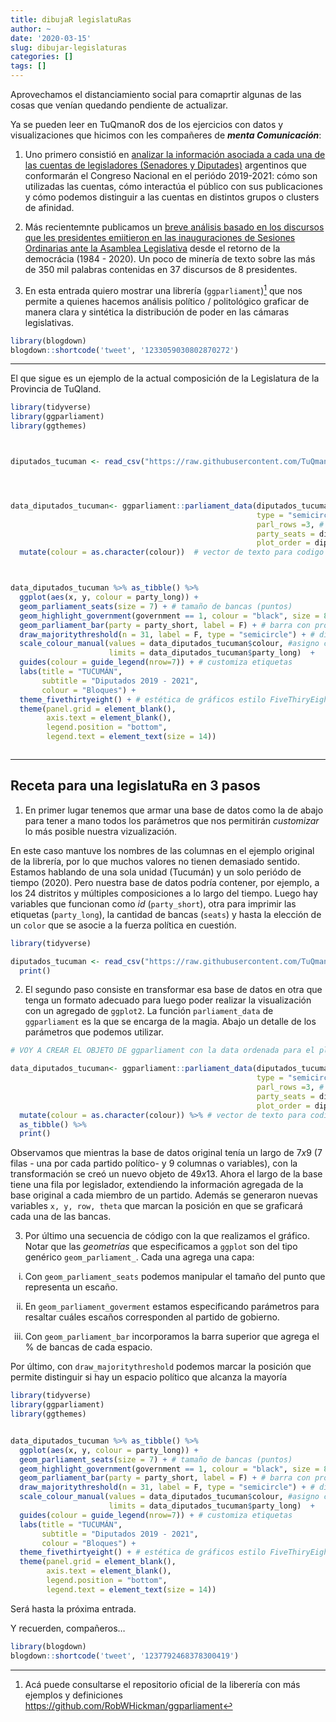 ```yaml
---
title: dibujaR legislatuRas
author: ~
date: '2020-03-15'
slug: dibujar-legislaturas
categories: []
tags: []
---
```



Aprovechamos el distanciamiento social para comaprtir algunas de las cosas que venían quedando pendiente de actualizar. 

Ya se pueden leer en TuQmanoR dos de los ejercicios con datos y visualizaciones que hicimos con les compañeres de ***menta Comunicación***:

1. Uno primero consistió en [analizar la información asociada a cada una de las cuentas de legisladores (Senadores y Diputades)](https://tuqmano.github.io/2019/12/20/congreso-2-0-politicos-argentinos-en-twitter/) argentinos que conformarán el Congreso Nacional en el periódo 2019-2021: cómo son utilizadas las cuentas, cómo interactúa el público con sus publicaciones y cómo podemos distinguir a las cuentas en distintos grupos o clusters de afinidad. 

2. Más recientemnte publicamos un [breve análisis basado en los discursos que les presidentes emiitieron en las inauguraciones de Sesiones Ordinarias ante la Asamblea Legislativa](https://tuqmano.github.io/2020/03/11/los-discursos-de-les-presidentes/) desde el retorno de la democrácia (1984 - 2020). Un poco de minería de texto sobre las más de 350 mil palabras contenidas en 37 discursos de 8 presidentes. 

3. En esta entrada quiero mostrar una librería (`ggparliament`)[^1] que nos permite a quienes hacemos análisis político / politológico graficar de manera clara y sintética la distribución de poder en las cámaras legislativas.

[^1]: Acá puede consultarse el repositorio oficial de la liberería con más ejemplos y definiciones [https://github.com/RobWHickman/ggparliament](https://github.com/RobWHickman/ggparliament)


```r
library(blogdown)
blogdown::shortcode('tweet', '1233059030802870272')
```

--- 

El que sigue es un ejemplo de la actual composición de la Legislatura de la Provincia de TuQland. 


```r
library(tidyverse)
library(ggparliament)
library(ggthemes)



diputados_tucuman <- read_csv("https://raw.githubusercontent.com/TuQmano/data_TuQmanoR/master/legislatuRas/tucuman.csv")




data_diputados_tucuman<- ggparliament::parliament_data(diputados_tucuman, #datos originales
                                                       type = "semicircle", # forma del hemiciclo
                                                       parl_rows =3, # cantidad de filas
                                                       party_seats = diputados_tucuman$seats, # número de bancas 
                                                       plot_order = diputados_tucuman$orden) %>% #orden de partidos en hemiciclo
  mutate(colour = as.character(colour))  # vector de texto para codigo HEX de colores asignados previamente



data_diputados_tucuman %>% as_tibble() %>% 
  ggplot(aes(x, y, colour = party_long)) +
  geom_parliament_seats(size = 7) + # tamaño de bancas (puntos)
  geom_highlight_government(government == 1, colour = "black", size = 8) + # circulo negro al oficialismo
  geom_parliament_bar(party = party_short, label = F) + # barra con proporción de bancas
  draw_majoritythreshold(n = 31, label = F, type = "semicircle") + # dibuja el limite de mayoría 
  scale_colour_manual(values = data_diputados_tucuman$colour, #asigno colores 
                      limits = data_diputados_tucuman$party_long)  +
  guides(colour = guide_legend(nrow=7)) + # customiza etiquetas
  labs(title = "TUCUMÁN", 
       subtitle = "Diputados 2019 - 2021", 
       colour = "Bloques") +
  theme_fivethirtyeight() + # estética de gráficos estilo FiveThiryEight
  theme(panel.grid = element_blank(), 
        axis.text = element_blank(), 
        legend.position = "bottom", 
        legend.text = element_text(size = 14))



```



---
## Receta para una legislatuRa en 3 pasos

1. En primer lugar tenemos que armar una base de datos como la de abajo para tener a mano todos los parámetros que nos permitirán _customizar_ lo más posible nuestra vizualización. 

En este caso mantuve los nombres de las columnas en el ejemplo original de la librería, por lo que muchos valores no tienen demasiado sentido. Estamos hablando de una sola unidad (Tucumán) y un solo periódo de tiempo (2020). Pero nuestra base de datos podría contener, por ejemplo, a los 24 distritos y múltiples composiciones a lo largo del tiempo. Luego hay variables que funcionan como *id* (`party_short`), otra para imprimir las etiquetas (`party_long`), la cantidad de bancas (`seats`) y hasta la elección de un `color` que se asocie a la fuerza política en cuestión. 


```r
library(tidyverse)

diputados_tucuman <- read_csv("https://raw.githubusercontent.com/TuQmano/data_TuQmanoR/master/legislatuRas/tucuman.csv") %>% 
  print()

```


2. El segundo paso consiste en transformar esa base de datos en otra que tenga un formato adecuado para luego poder realizar la visualización con un agregado de `ggplot2`. La función `parliament_data` de `ggparliament` es la que se encarga de la magia. Abajo un detalle de los parámetros que podemos utilizar. 



```r
# VOY A CREAR EL OBJETO DE ggparliament con la data ordenada para el plot

data_diputados_tucuman<- ggparliament::parliament_data(diputados_tucuman, #datos originales
                                                       type = "semicircle", # forma del hemiciclo
                                                       parl_rows =3, # cantidad de filas
                                                       party_seats = diputados_tucuman$seats, # número de bancas 
                                                       plot_order = diputados_tucuman$orden) %>% #orden de partidos en hemiciclo
  mutate(colour = as.character(colour)) %>% # vector de texto para codigo HEX de colores asignados previamente
  as_tibble() %>%  
  print()

```

Observamos que mientras la base de datos original tenía un largo de $7x9$ ($7$ filas - una por cada partido político- y $9$ columnas o variables), con la transformación se creó un nuevo objeto de $49x13$. Ahora el largo de la base tiene una fila por legislador, extendiendo la información agregada de la base original a cada miembro de un partido. Además se generaron nuevas variables `x, y, row, theta` que marcan la posición en que se graficará cada una de las bancas. 


3. Por último una secuencia de código con la que realizamos el gráfico. Notar que las *geometrías* que especificamos a `ggplot` son del tipo genérico `geom_parliament_`. Cada una agrega una capa:

i) Con `geom_parliament_seats` podemos manipular el tamaño del punto que representa un escaño.

ii) En `geom_parliament_goverment` estamos especificando parámetros para resaltar cuáles escaños corresponden al partido de gobierno. 

iii) Con `geom_parliament_bar` incorporamos la barra superior que agrega el $\%$ de bancas de cada espacio. 

Por último, con `draw_majoritythreshold` podemos marcar la posición que permite distinguir si hay un espacio político que alcanza la mayoría


```r

library(tidyverse)
library(ggparliament)
library(ggthemes)


data_diputados_tucuman %>% as_tibble() %>% 
  ggplot(aes(x, y, colour = party_long)) +
  geom_parliament_seats(size = 7) + # tamaño de bancas (puntos)
  geom_highlight_government(government == 1, colour = "black", size = 8) + # circulo negro al oficialismo
  geom_parliament_bar(party = party_short, label = F) + # barra con proporción de bancas
  draw_majoritythreshold(n = 31, label = F, type = "semicircle") + # dibuja el limite de mayoría 
  scale_colour_manual(values = data_diputados_tucuman$colour, #asigno colores 
                      limits = data_diputados_tucuman$party_long)  +
  guides(colour = guide_legend(nrow=7)) + # customiza etiquetas
  labs(title = "TUCUMÁN", 
       subtitle = "Diputados 2019 - 2021",  
       colour = "Bloques") +
  theme_fivethirtyeight() + # estética de gráficos estilo FiveThiryEight
  theme(panel.grid = element_blank(), 
        axis.text = element_blank(), 
        legend.position = "bottom", 
        legend.text = element_text(size = 14))


```

Será hasta la próxima entrada. 

Y recuerden, compañeros...



```r
library(blogdown)
blogdown::shortcode('tweet', '1237792468378300419')
```







